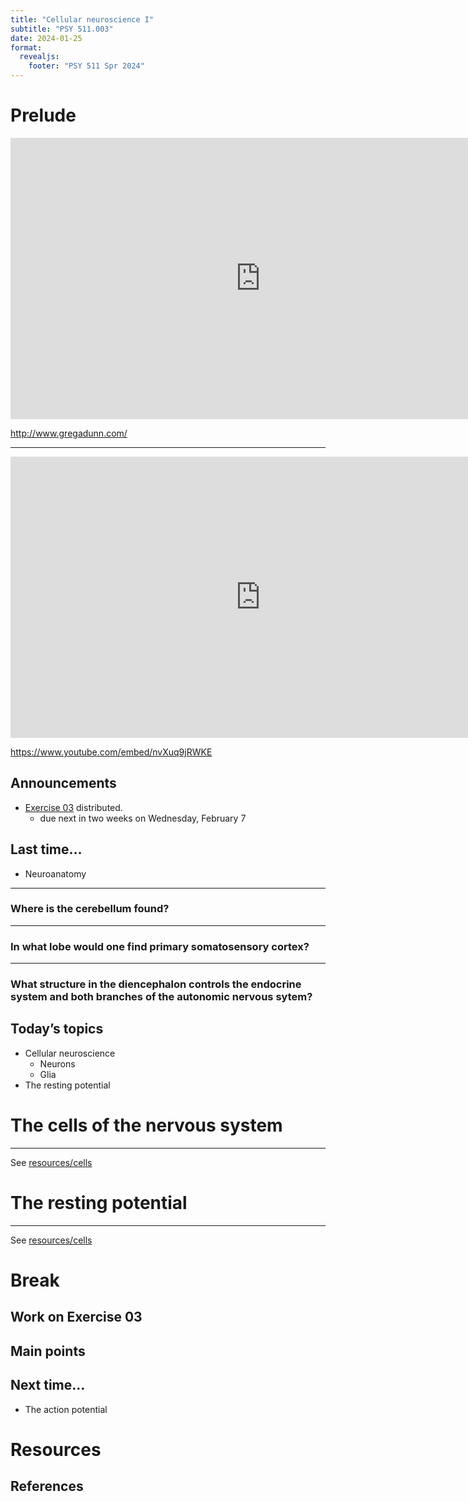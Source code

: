 ```yaml
---
title: "Cellular neuroscience I"
subtitle: "PSY 511.003"
date: 2024-01-25
format: 
  revealjs:
    footer: "PSY 511 Spr 2024"
---
```


# Prelude

<div class="centered">
<iframe src="https://player.vimeo.com/video/210206930" width="800" height="450" frameborder="0" allowfullscreen></iframe>

<http://www.gregadunn.com/>
</div>

---

<iframe width="800" height="450" src="https://www.youtube.com/embed/nvXuq9jRWKE" frameborder="0" allowfullscreen></iframe>

<https://www.youtube.com/embed/nvXuq9jRWKE>


## Announcements

- [[Exercise 03](exercises/ex03.qmd) distributed.]{.green_assigned}
  - due next in two weeks [on Wednesday, February 7]{.orange_due}

## Last time...

- Neuroanatomy

---

### Where is the cerebellum found?

---

### In what lobe would one find primary somatosensory cortex?

---

### What structure in the diencephalon controls the endocrine system and both branches of the autonomic nervous sytem?

## Today's topics

- Cellular neuroscience
  - Neurons
  - Glia
- The resting potential

# The cells of the nervous system

---

See [resources/cells](../resources/cells.html)

# The resting potential

---

See [resources/cells](../resources/cells.qmd#neurophysiology)

# Break

## Work on Exercise 03

## Main points

## Next time...

- The action potential

# Resources

## References
